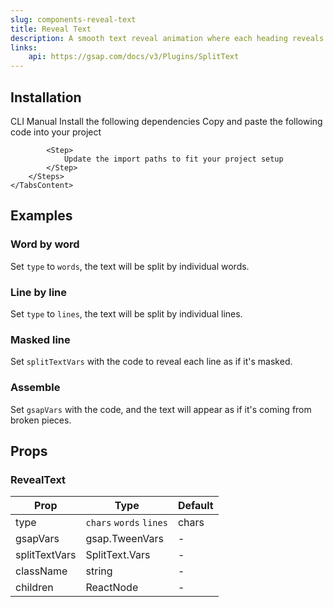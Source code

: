 ```yaml
---
slug: components-reveal-text
title: Reveal Text
description: A smooth text reveal animation where each heading reveals related content on interaction.
links:
    api: https://gsap.com/docs/v3/Plugins/SplitText
---
```


<DemoCodePreview
    path="demo/components/reveal-text/default.tsx"
    v0Link="/gsap/reveal-text"
/>

## Installation

<Tabs defaultValue="cli" className="mt-3">
    <TabsList>
        <TabsTrigger value="cli">CLI</TabsTrigger>
        <TabsTrigger value="manual">Manual</TabsTrigger>
    </TabsList>
    <TabsContent value="cli" className="mt-4">
        <InstallationCommand command={`npx shadcn@latest add "~website/r/gsap/reveal-text"`}/>
    </TabsContent>
    <TabsContent value="manual" className="mt-4">
        <Steps>
            <Step>
                Install the following dependencies
            </Step>
            <InstallationCommand command="npm install gsap @gsap/react"/>
            <Step>
                Copy and paste the following code into your project
            </Step>
            <CodePreview path='components/gsap/reveal-text.tsx' collapsible></CodePreview>

            <Step>
                Update the import paths to fit your project setup
            </Step>
        </Steps>
    </TabsContent>
</Tabs>


## Examples

### Word by word

Set `type` to `words`, the text will be split by individual words.

<DemoCodePreview
    path="demo/components/reveal-text/words.tsx"
    v0Link="/gsap/reveal-text"
/>

### Line by line

Set `type` to `lines`, the text will be split by individual lines.

<DemoCodePreview
    path="demo/components/reveal-text/lines.tsx"
    v0Link="/gsap/reveal-text"
/>

### Masked line

Set `splitTextVars` with the code to reveal each line as if it's masked.

<DemoCodePreview
    path="demo/components/reveal-text/masked-lines.tsx"
    v0Link="/gsap/reveal-text"
/>

### Assemble

Set `gsapVars` with the code, and the text will appear as if it's coming from broken pieces.

<DemoCodePreview
    path="demo/components/reveal-text/assemble.tsx"
    v0Link="/gsap/reveal-text"
/>

## Props

### RevealText

| Prop          | Type                    | Default |
|---------------|-------------------------|---------|
| type          | `chars` `words` `lines` | chars   |
| gsapVars      | gsap.TweenVars          | -       |
| splitTextVars | SplitText.Vars          | -       |
| className     | string                  | -       |
| children      | ReactNode               | -       |
